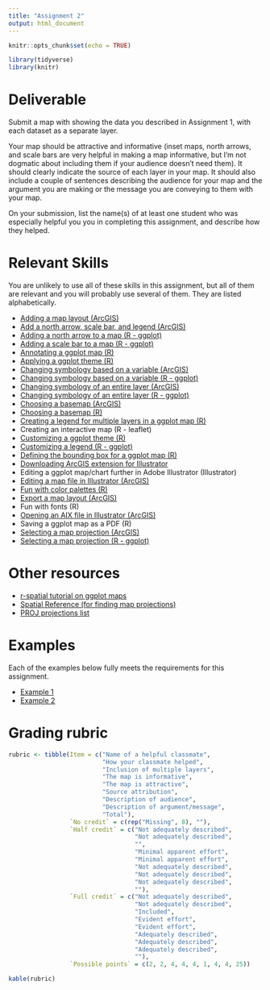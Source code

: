```yaml
---
title: "Assignment 2"
output: html_document
---
```


```r
knitr::opts_chunk$set(echo = TRUE)

library(tidyverse)
library(knitr)
```

# Deliverable

Submit a map with showing the data you described in 
Assignment 1, with each dataset as a separate layer. 

Your map should be attractive and informative (inset maps, north arrows, and 
scale bars are very helpful in making a map informative, but I'm not 
dogmatic about including them if your audience doesn't need them). It should 
clearly indicate the source of each layer in your map. It should
also include a couple of sentences describing the audience for your map and
the argument you are making or the message you are conveying to them with
your map.

On your submission, list the name(s) of at least one student who was 
especially helpful you you in completing this assignment, and describe 
how they helped.

# Relevant Skills

You are unlikely to use all of these skills in this assignment, but all 
of them are relevant and you will probably use several of them. They are
listed alphabetically.

* [Adding a map layout (ArcGIS)](https://harvard.zoom.us/rec/play/NXs6WI6aTbaq1VwV6jJL9wWGBLpweSkK9t9ktZQ1ambeUJD0Kk6stBrrVUxngXFBsdXQJjSrDVHTqtU5.UzDytkbnGdiTaZzO?autoplay=true&startTime=1660838502000){target="_blank"}
* [Add a north arrow, scale bar, and legend (ArcGIS)](https://harvard.zoom.us/rec/play/yA2FG1jRi-shr6JTJGxvFRxiwzhVahGMSR0w6zGUeecEf2BdWbzSJENjDMPwcnfHS7_o7BZdwtLeLQmz.7Nn3qaXIs_65VHpM?autoplay=true&startTime=1660838907000){target="_blank"}
* [Adding a north arrow to a map (R - ggplot)](https://c-voulgaris.github.io/VIS-2128-F22/a2-files/skill-north-arrow.html){target="_blank"}
* [Adding a scale bar to a map (R - ggplot)](https://c-voulgaris.github.io/VIS-2128-F22/a2-files/skill-scale-bar.html){target="_blank"}
* [Annotating a ggplot map (R)](https://c-voulgaris.github.io/VIS-2128-F22/a2-files/skill-annotate.html){target="_blank"}
* [Applying a ggplot theme (R)](https://c-voulgaris.github.io/VIS-2128-F22/a2-files/skill-themes.html){target="_blank"}
* [Changing symbology based on a variable (ArcGIS)](https://harvard.zoom.us/rec/play/YqECB4uxFWT9P00fxHZYNvV1ekgt4CiINjE3re55aidcxBbakYoJyJsh2uy-GOhiq4xepkJjcqIq1rb1.vvtSc2XTOJvPRrQx?autoplay=true&startTime=1660836764000){target="_blank"}
* [Changing symbology based on a variable (R - ggplot)](https://c-voulgaris.github.io/VIS-2128-F22/a2-files/skill-variable-symbology.html){target="_blank"}
* [Changing symbology of an entire layer (ArcGIS)](https://harvard.zoom.us/rec/play/aK8Cbw2IPOXzIZfhPOlrGOmQ_5BwvXvUErgbqJ2h5i41QBDA-ETqCyL8k4HHxEDcckH6g3RP0o8vfA.-BS6HcP9XkFX8zxb?autoplay=true&startTime=1660832780000){target="_blank"}
* [Changing symbology of an entire layer (R - ggplot)](https://c-voulgaris.github.io/VIS-2128-F22/a2-files/skill-layer-symbology.html){target="_blank"}
* [Choosing a basemap (ArcGIS)](https://harvard.zoom.us/rec/play/1XuBLT-4CY1-Lbgvrs-t6VXYJsciyfiMsH3XzPBaCi1v-3qGZnT9CpNbeBC8BRaBJ6LdvNgVwjj1E3Dw.H05muzT3eZDJloyL?autoplay=true&startTime=1660837402000){target="_blank"}
* [Choosing a basemap (R)](https://c-voulgaris.github.io/VIS-2128-F22/a2-files/skill-basemap.html){target="_blank"}
* [Creating a legend for multiple layers in a ggplot map (R)](https://c-voulgaris.github.io/VIS-2128-F22/a2-files/skill-multilayer-legend.html){target="_blank"}
* Creating an interactive map (R - leaflet)
* [Customizing a ggplot theme (R)](https://c-voulgaris.github.io/VIS-2128-F22/a2-files/skill-custom-themes.html){target="_blank"}
* [Customizing a legend (R - ggplot)](https://c-voulgaris.github.io/VIS-2128-F22/a2-files/skill-custom-legend.html){target="_blank"}
* [Defining the bounding box for a ggplot map (R)](https://c-voulgaris.github.io/VIS-2128-F22/a2-files/skill-bounding-box.html){target="_blank"}
* [Downloading ArcGIS extension for Illustrator](https://www.esri.com/en-us/arcgis/products/maps-for-adobecc/overview){target="_blank"}
* Editing a ggplot map/chart further in Adobe Illustrator (Illustrator)
* [Editing a map file in Illustrator (ArcGIS)](https://harvard.zoom.us/rec/play/W7I2et1sT0FbmuastV4wlhsS8p-9A5tiD8yPlUkg9B2ZoJDPmzgyLG_4EIo0oQH-bh8Z8dCBs6silUZv.LKz43-ZilnmFeBzs?autoplay=true&startTime=1660840146000){target="_blank"}
* [Fun with color palettes (R)](https://c-voulgaris.github.io/VIS-2128-F22/a2-files/skill-colors.html){target="_blank"}
* [Export a map layout (ArcGIS)](https://harvard.zoom.us/rec/play/Rqo-d93n-3c4Y69bjzfVccNEN0OsM91rk4yRrhlUMpI7qTi0Lm9ksX8xRSEPcWNVkbtT5oKdtgMgzLIU.eUdWhqVKWKeTfNMo?autoplay=true&startTime=1660839155000){target="_blank"}
* Fun with fonts (R)
* [Opening an AIX file in Illustrator (ArcGIS)](https://harvard.zoom.us/rec/play/6pVTkEkqeU9H60mD5zkCRLaxfcirCeBAAmh8DDUprxNVDR6zy4M18IgLkOrgsT6iEJRBBGSbOyJ94VQB._wEDohMqh1WEykl-?autoplay=true&startTime=1660839734000){target="_blank"}
* Saving a ggplot map as a PDF (R)
* [Selecting a map projection (ArcGIS)](https://harvard.zoom.us/rec/play/evJJKuzp7TDTvzRyBdMfbYfcrJl4bk7zz77gGGEy7caGnVxUuRnSIgUjlubM18-XHfqNH_saovRKLJtn.aJkRu-YWDglMS_Xj?autoplay=true&startTime=1660837959000){target="_blank"}
* [Selecting a map projection (R - ggplot)](https://c-voulgaris.github.io/VIS-2128-F22/a2-files/skill-ggplot-proj.html){target="_blank"}

# Other resources

* [r-spatial tutorial on ggplot maps](https://r-spatial.org/r/2018/10/25/ggplot2-sf.html){target="_blank"}
* [Spatial Reference (for finding map projections)](https://spatialreference.org/){target="_blank"}
* [PROJ projections list](https://proj.org/operations/projections/index.html){target="_blank"}

# Examples

Each of the examples below fully meets the requirements for this assignment.

* [Example 1](https://c-voulgaris.github.io/VIS-2128-F22/a2-files/Examples/slo-leaflet.html){target="_blank"}
* [Example 2](https://c-voulgaris.github.io/VIS-2128-F22/a2-files/Examples/Africa-a2.pdf){target="_blank"}

# Grading rubric

```r
rubric <- tibble(Item = c("Name of a helpful classmate",
                          "How your classmate helped",
                          "Inclusion of multiple layers",
                          "The map is informative",
                          "The map is attractive",
                          "Source attribution",
                          "Description of audience",
                          "Description of argument/message",
                          "Total"),
                 `No credit` = c(rep("Missing", 8), ""),
                 `Half credit` = c("Not adequately described",
                                   "Not adequately described",
                                   "",
                                   "Minimal apparent effort",
                                   "Minimal apparent effort",
                                   "Not adequately described",
                                   "Not adequately described",
                                   "Not adequately described", 
                                   ""),
                 `Full credit` = c("Not adequately described",
                                   "Not adequately described",
                                   "Included",
                                   "Evident effort",
                                   "Evident effort",
                                   "Adequately described",
                                   "Adequately described",
                                   "Adequately described", 
                                   ""),
                 `Possible points` = c(2, 2, 4, 4, 4, 1, 4, 4, 25))

kable(rubric)
```
